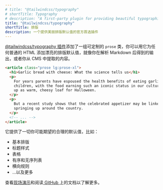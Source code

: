 ```yaml
---
# title: "@tailwindcss/typography"
# shortTitle: Typography
# description: "A first-party plugin for providing beautiful typographic defaults."
title: "@tailwindcss/typography"
shortTitle: 排版
description: 一个提供美丽排版默认值的官方首选插件
---
```


<!-- The [@tailwindcss/typography plugin](https://github.com/tailwindcss/typography) adds a set of customizable `prose` classes that you can use to add beautiful typographic defaults to any vanilla HTML, like the output you'd get after parsing some Markdown, or content you pull from a CMS. -->
[@tailwindcss/typography 插件](https://github.com/tailwindcss/typography)添加了一组可定制的 `prose` 类，你可以用它为任何普通的 HTML 添加漂亮的排版默认值，就像你在解析 Markdown 后得到的输出，或者你从 CMS 中提取的内容。

```html
<article class="prose lg:prose-xl">
  <h1>Garlic bread with cheese: What the science tells us</h1>
  <p>
    For years parents have espoused the health benefits of eating garlic bread with cheese to their
    children, with the food earning such an iconic status in our culture that kids will often dress
    up as warm, cheesy loaf for Halloween.
  </p>
  <p>
    But a recent study shows that the celebrated appetizer may be linked to a series of rabies cases
    springing up around the country.
  </p>
  <!-- ... -->
</article>
```

<!-- It provides sensible defaults for everything you might expect like:

- Basic typography
- Heading styles
- Tables
- Ordered and unordered lists
- Horizontal rules
- ...and more

Check out the [live demo](https://tailwindcss-typography.netlify.app) and read the documentation [on GitHub](https://github.com/tailwindcss/typography) to learn more.
-->
它提供了一切你可能期望的合理的默认值，比如：

- 基本排版
- 标题样式
- 表格
- 有序和无序列表
- 横向规则
- ...以及更多

查看[现场演示](https://tailwindcss-typography.netlify.app)和阅读[ GitHub ](https://github.com/tailwindcss/typography)上的文档以了解更多。
